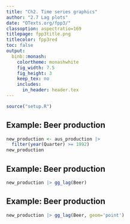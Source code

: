 ```yaml
---
title: "Ch2. Time series graphics"
author: "2.7 Lag plots"
date: "OTexts.org/fpp3/"
classoption: aspectratio=169
titlepage: fpp3title.png
titlecolor: fpp3red
toc: false
output:
  binb::monash:
    colortheme: monashwhite
    fig_width: 7.5
    fig_height: 3
    keep_tex: no
    includes:
      in_header: header.tex
---
```


```r
source("setup.R")
```


## Example: Beer production
\fontsize{10}{10}\sf

```r
new_production <- aus_production |>
  filter(year(Quarter) >= 1992)
new_production
```

## Example: Beer production

```r
new_production |> gg_lag(Beer)
```

## Example: Beer production

```r
new_production |> gg_lag(Beer, geom='point')
```

\only<2>{\begin{textblock}{5}(9,4)
\begin{block}{}
Each graph shows $y_t$ plotted against $y_{t-k}$ for
different values of $k$.
\end{block}
\end{textblock}}
